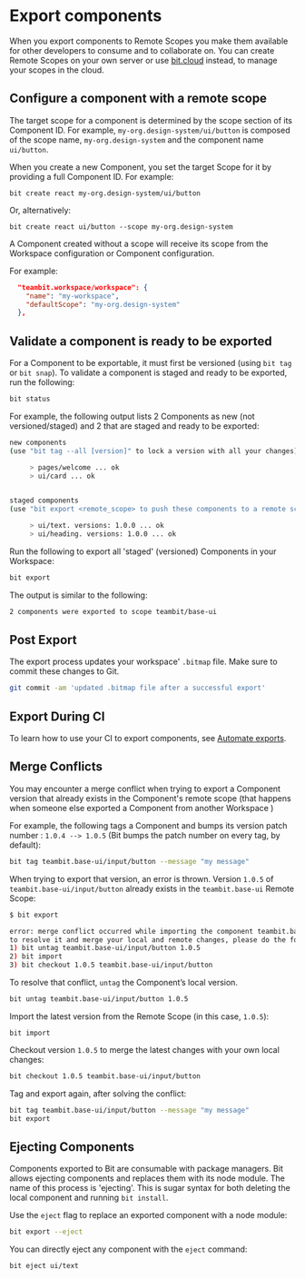# Export components

When you export components to Remote Scopes you make them available for other developers to consume and to collaborate on.
You can create Remote Scopes on your own server or use [bit.cloud](https://bit.cloud) instead, to manage your scopes in the cloud.


## Configure a component with a remote scope

The target scope for a component is determined by the scope section of its Component ID.
For example, `my-org.design-system/ui/button` is composed of the scope name, `my-org.design-system` and the component name `ui/button`.

When you create a new Component, you set the target Scope for it by providing a full Component ID. For example:

```
bit create react my-org.design-system/ui/button
```

Or, alternatively:

```
bit create react ui/button --scope my-org.design-system
```

A Component created without a scope will receive its scope from the Workspace configuration or Component configuration.

For example:

```json
  "teambit.workspace/workspace": {
    "name": "my-workspace",
    "defaultScope": "my-org.design-system"
  },
```

## Validate a component is ready to be exported

For a Component to be exportable, it must first be versioned (using `bit tag` or `bit snap`).
To validate a component is staged and ready to be exported, run the following:

```bash
bit status
```

For example, the following output lists 2 Components as new (not versioned/staged) and 2 that are staged and ready to be exported:

```bash
new components
(use "bit tag --all [version]" to lock a version with all your changes)

     > pages/welcome ... ok
     > ui/card ... ok

                         
staged components
(use "bit export <remote_scope> to push these components to a remote scope")

     > ui/text. versions: 1.0.0 ... ok
     > ui/heading. versions: 1.0.0 ... ok
```

Run the following to export all 'staged' (versioned) Components in your Workspace:

```sh
bit export
```

The output is similar to the following:

```bash
2 components were exported to scope teambit/base-ui
```

## Post Export

The export process updates your workspace' `.bitmap` file. Make sure to commit these changes to Git.

```bash
git commit -am 'updated .bitmap file after a successful export'
```

## Export During CI

To learn how to use your CI to export components, see [Automate exports](/docs/getting-started/set-up-ci/automate-export).

## Merge Conflicts

You may encounter a merge conflict when trying to export a Component version that already exists in the Component's remote scope (that happens when someone else exported a Component from another Workspace )

For example, the following tags a Component and bumps its version patch number : `1.0.4 --> 1.0.5` (Bit bumps the patch number on every tag, by default):
```bash
bit tag teambit.base-ui/input/button --message "my message"
```

When trying to export that version, an error is thrown. Version `1.0.5` of `teambit.base-ui/input/button` already exists in the `teambit.base-ui` Remote Scope:

```bash
$ bit export 

error: merge conflict occurred while importing the component teambit.base-ui/input/button. conflict version(s): 1.0.5
to resolve it and merge your local and remote changes, please do the following:
1) bit untag teambit.base-ui/input/button 1.0.5
2) bit import
3) bit checkout 1.0.5 teambit.base-ui/input/button
```

To resolve that conflict, `untag` the Component’s local version.

```bash
bit untag teambit.base-ui/input/button 1.0.5
```

Import the latest version from the Remote Scope (in this case, `1.0.5`):

```bas
bit import
```

Checkout version `1.0.5` to merge the  latest changes with your own local changes: 

```bash
bit checkout 1.0.5 teambit.base-ui/input/button
```

Tag and export again, after solving the conflict:

```bash
bit tag teambit.base-ui/input/button --message "my message" 
bit export
```

## Ejecting Components

Components exported to Bit are consumable with package managers. Bit allows ejecting components and replaces them with its node module. The name of this process is 'ejecting'. This is sugar syntax for both deleting the local component and running `bit install`.

Use the `eject` flag to replace an exported component with a node module:

```bash
bit export --eject
```

You can directly eject any component with the `eject` command:

```bash
bit eject ui/text
```